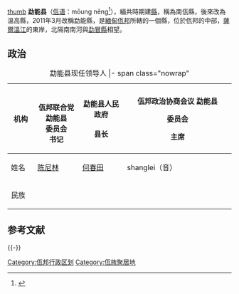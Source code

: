 [[file:勐能县在佤邦北部地区的位置.png|thumb]]
'''勐能县'''（[[佤语|佤语]]：mōung nēng<ref>{{cite book |author=王敬骝主编 |title=佤汉大词典 |location=[[昆明|昆明]] |publisher=[[云南民族出版社|云南民族出版社]] |date=2014 |isbn=978-7-5367-6031-8 }}</ref>{{rp|1178}}），緬共時期建[[縣|縣]]，稱為南佤縣，後來改為溫高縣，2011年3月改稱勐能縣，是[[緬甸|緬甸]][[佤邦|佤邦]]所轄的一個縣，位於佤邦的中部，[[薩爾溫江|薩爾溫江]]的東岸，北隔南南河與[[勐冒縣|勐冒縣]]相望。

== 政治 ==
{| class="wikitable" style="margin:1em auto 1em auto; text-align:center"
|+ 勐能县现任领导人
|- span class="nowrap"
! 机构
! style="width:20%" |<br>佤邦联合党<br>勐能县<br>委员会<br>书记
! style="width:20%" |勐能县人民政府<br><br>县长
!佤邦政治协商会议
勐能县

委员会

主席
|-
! 姓名
| [[陈尼林|陈尼林]]
|[[何春田|何春田]]
|shanglei（音）
|-
! 民族


|
|
|
|}
== 参考文献 ==
{{Reflist}}

{{-}}
{{佤邦}}

[[Category:佤邦行政区划|Category:佤邦行政区划]]
[[Category:佤族聚居地|Category:佤族聚居地]]

{{Myanmar-geo-stub}}